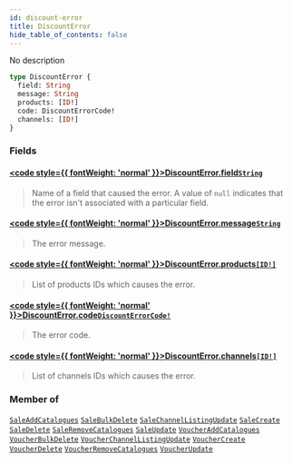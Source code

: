 ```yaml
---
id: discount-error
title: DiscountError
hide_table_of_contents: false
---
```








No description

```graphql
type DiscountError {
  field: String
  message: String
  products: [ID!]
  code: DiscountErrorCode!
  channels: [ID!]
}
```


### Fields

#### [<code style={{ fontWeight: 'normal' }}>DiscountError.<b>field</b></code>](#)<Bullet />[`String`](../../../developer/api-reference/scalars/string) <Badge class="secondary" text="scalar"/>
> Name of a field that caused the error. A value of `null` indicates that the error isn't associated with a particular field.
> 

#### [<code style={{ fontWeight: 'normal' }}>DiscountError.<b>message</b></code>](#)<Bullet />[`String`](../../../developer/api-reference/scalars/string) <Badge class="secondary" text="scalar"/>
> The error message.
> 

#### [<code style={{ fontWeight: 'normal' }}>DiscountError.<b>products</b></code>](#)<Bullet />[`[ID!]`](../../../developer/api-reference/scalars/id) <Badge class="secondary" text="list"/> <Badge class="secondary" text="scalar"/>
> List of products IDs which causes the error.
> 

#### [<code style={{ fontWeight: 'normal' }}>DiscountError.<b>code</b></code>](#)<Bullet />[`DiscountErrorCode!`](../../../developer/api-reference/enums/discount-error-code) <Badge class="secondary" text="non-null"/> <Badge class="secondary" text="enum"/>
> The error code.
> 

#### [<code style={{ fontWeight: 'normal' }}>DiscountError.<b>channels</b></code>](#)<Bullet />[`[ID!]`](../../../developer/api-reference/scalars/id) <Badge class="secondary" text="list"/> <Badge class="secondary" text="scalar"/>
> List of channels IDs which causes the error.
> 



### Member of

[`SaleAddCatalogues`](../../../developer/api-reference/objects/sale-add-catalogues)  <Badge class="secondary" text="object"/><Bullet />[`SaleBulkDelete`](../../../developer/api-reference/objects/sale-bulk-delete)  <Badge class="secondary" text="object"/><Bullet />[`SaleChannelListingUpdate`](../../../developer/api-reference/objects/sale-channel-listing-update)  <Badge class="secondary" text="object"/><Bullet />[`SaleCreate`](../../../developer/api-reference/objects/sale-create)  <Badge class="secondary" text="object"/><Bullet />[`SaleDelete`](../../../developer/api-reference/objects/sale-delete)  <Badge class="secondary" text="object"/><Bullet />[`SaleRemoveCatalogues`](../../../developer/api-reference/objects/sale-remove-catalogues)  <Badge class="secondary" text="object"/><Bullet />[`SaleUpdate`](../../../developer/api-reference/objects/sale-update)  <Badge class="secondary" text="object"/><Bullet />[`VoucherAddCatalogues`](../../../developer/api-reference/objects/voucher-add-catalogues)  <Badge class="secondary" text="object"/><Bullet />[`VoucherBulkDelete`](../../../developer/api-reference/objects/voucher-bulk-delete)  <Badge class="secondary" text="object"/><Bullet />[`VoucherChannelListingUpdate`](../../../developer/api-reference/objects/voucher-channel-listing-update)  <Badge class="secondary" text="object"/><Bullet />[`VoucherCreate`](../../../developer/api-reference/objects/voucher-create)  <Badge class="secondary" text="object"/><Bullet />[`VoucherDelete`](../../../developer/api-reference/objects/voucher-delete)  <Badge class="secondary" text="object"/><Bullet />[`VoucherRemoveCatalogues`](../../../developer/api-reference/objects/voucher-remove-catalogues)  <Badge class="secondary" text="object"/><Bullet />[`VoucherUpdate`](../../../developer/api-reference/objects/voucher-update)  <Badge class="secondary" text="object"/>



